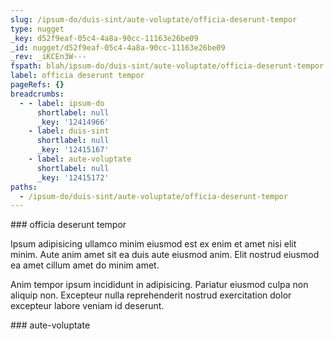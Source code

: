 ```yaml
---
slug: /ipsum-do/duis-sint/aute-voluptate/officia-deserunt-tempor
type: nugget
_key: d52f9eaf-05c4-4a8a-90cc-11163e26be09
_id: nugget/d52f9eaf-05c4-4a8a-90cc-11163e26be09
_rev: _iKCEn3W---
fspath: blah/ipsum-do/duis-sint/aute-voluptate/officia-deserunt-tempor.md
label: officia deserunt tempor
pageRefs: {}
breadcrumbs:
  - - label: ipsum-do
      shortlabel: null
      _key: '12414966'
    - label: duis-sint
      shortlabel: null
      _key: '12415167'
    - label: aute-voluptate
      shortlabel: null
      _key: '12415172'
paths:
  - /ipsum-do/duis-sint/aute-voluptate/officia-deserunt-tempor
---
```


<NuggetArea>
<Nugget slug="/ipsum-do/duis-sint/aute-voluptate/officia-deserunt-tempor" type="nugget" _key="d52f9eaf-05c4-4a8a-90cc-11163e26be09" _id="nugget/d52f9eaf-05c4-4a8a-90cc-11163e26be09" _rev="_iKCEn3W---" fspath="blah/ipsum-do/duis-sint/aute-voluptate/officia-deserunt-tempor.md" label="officia deserunt tempor" paths="/ipsum-do/duis-sint/aute-voluptate/officia-deserunt-tempor">
<NuggetBody>
### officia deserunt tempor

Ipsum adipisicing ullamco minim eiusmod est ex enim et amet nisi elit minim. Aute anim amet sit ea duis aute eiusmod anim. Elit nostrud eiusmod ea amet cillum amet do minim amet.

Anim tempor ipsum incididunt in adipisicing. Pariatur eiusmod culpa non aliquip non. Excepteur nulla reprehenderit nostrud exercitation dolor excepteur labore veniam id deserunt.

</NuggetBody>
<Breadcrumbs>
<Crumbs>
<Crumb _key="12414966" label="ipsum-do" /><Crumb _key="12415167" label="duis-sint" /><Crumb _key="12415172" label="aute-voluptate" />
</Crumbs>
</Breadcrumbs>
</Nugget>

<NuggetsInbound>
</NuggetsInbound>
<NuggetsOutbound>
</NuggetsOutbound>
</NuggetArea>
<PassagesInbound>
<Passage direction="inbound" type="passage" _key="12415172" _id="passage/12415172" _rev="_iKCEn3S---" label="aute-voluptate" passage="aute-voluptate" fspath="blah/ipsum-do/duis-sint/aute-voluptate" paths="/ipsum-do/duis-sint/aute-voluptate" slug="/ipsum-do/duis-sint/aute-voluptate">
<NuggetBody>
### aute-voluptate

</NuggetBody>
<Breadcrumbs>
<Crumbs>
<Crumb _key="12414966" label="ipsum-do" /><Crumb _key="12415167" label="duis-sint" />
</Crumbs>
</Breadcrumbs>
</Passage>

</PassagesInbound>
<PassagesOutbound>
</PassagesOutbound>